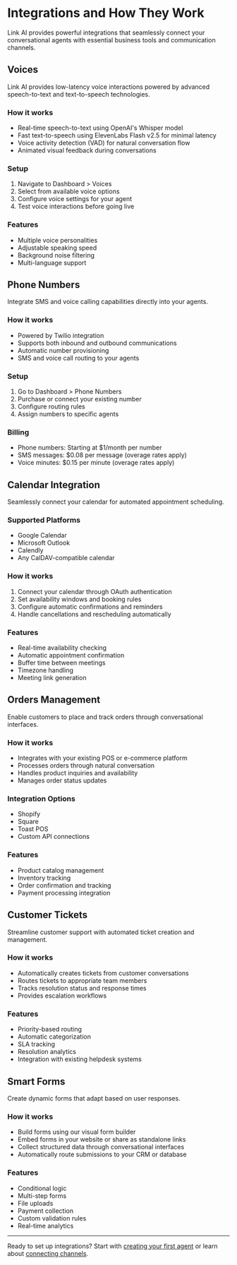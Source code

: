 # Integrations and How They Work

Link AI provides powerful integrations that seamlessly connect your conversational agents with essential business tools and communication channels.

## Voices

Link AI provides low-latency voice interactions powered by advanced speech-to-text and text-to-speech technologies.

### How it works
- Real-time speech-to-text using OpenAI's Whisper model
- Fast text-to-speech using ElevenLabs Flash v2.5 for minimal latency
- Voice activity detection (VAD) for natural conversation flow
- Animated visual feedback during conversations

### Setup
1. Navigate to Dashboard > Voices
2. Select from available voice options
3. Configure voice settings for your agent
4. Test voice interactions before going live

### Features
- Multiple voice personalities
- Adjustable speaking speed
- Background noise filtering
- Multi-language support

## Phone Numbers

Integrate SMS and voice calling capabilities directly into your agents.

### How it works
- Powered by Twilio integration
- Supports both inbound and outbound communications
- Automatic number provisioning
- SMS and voice call routing to your agents

### Setup
1. Go to Dashboard > Phone Numbers
2. Purchase or connect your existing number
3. Configure routing rules
4. Assign numbers to specific agents

### Billing
- Phone numbers: Starting at $1/month per number
- SMS messages: $0.08 per message (overage rates apply)
- Voice minutes: $0.15 per minute (overage rates apply)

## Calendar Integration

Seamlessly connect your calendar for automated appointment scheduling.

### Supported Platforms
- Google Calendar
- Microsoft Outlook
- Calendly
- Any CalDAV-compatible calendar

### How it works
1. Connect your calendar through OAuth authentication
2. Set availability windows and booking rules
3. Configure automatic confirmations and reminders
4. Handle cancellations and rescheduling automatically

### Features
- Real-time availability checking
- Automatic appointment confirmation
- Buffer time between meetings
- Timezone handling
- Meeting link generation

## Orders Management

Enable customers to place and track orders through conversational interfaces.

### How it works
- Integrates with your existing POS or e-commerce platform
- Processes orders through natural conversation
- Handles product inquiries and availability
- Manages order status updates

### Integration Options
- Shopify
- Square
- Toast POS
- Custom API connections

### Features
- Product catalog management
- Inventory tracking
- Order confirmation and tracking
- Payment processing integration

## Customer Tickets

Streamline customer support with automated ticket creation and management.

### How it works
- Automatically creates tickets from customer conversations
- Routes tickets to appropriate team members
- Tracks resolution status and response times
- Provides escalation workflows

### Features
- Priority-based routing
- Automatic categorization
- SLA tracking
- Resolution analytics
- Integration with existing helpdesk systems

## Smart Forms

Create dynamic forms that adapt based on user responses.

### How it works
- Build forms using our visual form builder
- Embed forms in your website or share as standalone links
- Collect structured data through conversational interfaces
- Automatically route submissions to your CRM or database

### Features
- Conditional logic
- Multi-step forms
- File uploads
- Payment collection
- Custom validation rules
- Real-time analytics

---

Ready to set up integrations? Start with [creating your first agent](/agents) or learn about [connecting channels](/channels). 